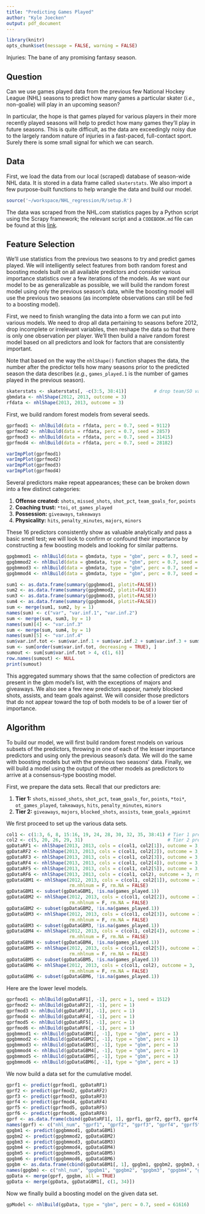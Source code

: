 ```yaml
---
title: "Predicting Games Played"
author: "Kyle Joecken"
output: pdf_document
---
```


```r
library(knitr)
opts_chunk$set(message = FALSE, warning = FALSE)
```

Injuries: The bane of any promising fantasy season.

## Question

Can we use games played data from the previous few National Hockey League (NHL)
seasons to predict how many games a particular skater (*i.e.*, non-goalie) will
play in an upcoming season?

In particular, the hope is that games played for various players in their more
recently played seasons will help to predict how many games they'll play in
future seasons.  This is quite difficult, as the data are exceedingly noisy due
to the largely random nature of injuries in a fast-paced, full-contact sport.
Surely there is some small signal for which we can search.

## Data

First, we load the data from our local (scraped) database of season-wide NHL
data.  It is stored in a data frame called `skaterstats`.  We also import a few
purpose-built functions to help wrangle the data and build our model.

```r
source('~/workspace/NHL_regression/R/setup.R')
```

The data was scraped from the NHL.com statistics pages by a Python script using
the Scrapy framework; the relevant script and a `CODEBOOK.md` file can be found
at this [link](https://github.com/kielejocain/NHL_sql).

## Feature Selection

We'll use statistics from the previous two seasons to try and predict games played.
We will intelligently select features from both random forest and boosting models
built on all available predictors and consider various importance statistics
over a few iterations of the models.  As we want our model to be as generalizable
as possible, we will build the random forest model using only the previous
season's data, while the boosting model will use the previous two seasons (as
incomplete observations can still be fed to a boosting model).

First, we need to finish wrangling the data into a form we can put into various
models.  We need to drop all data pertaining to seasons before 2012, drop incomplete
or irrelevant variables, then reshape the data so that there is only one observation
per player.  We'll then build a naive random forest model based on all predictors
and look for factors that are consistently important.

Note that based on the way the `nhlShape()` function shapes the data, the number
after the predictor tells how many seasons prior to the predicted season the
data describes (*e.g.*, `games_played.1` is the number of games played in the
previous season).

```r
skaterstats <- skaterstats[, -c(3:5, 38:41)]          # drop team/SO variables
gbmdata <- nhlShape(2012, 2013, outcome = 3)
rfdata <- nhlShape(2013, 2013, outcome = 3)
```

First, we build random forest models from several seeds.

```r
gprfmod1 <- nhlBuild(data = rfdata, perc = 0.7, seed = 9112)
gprfmod2 <- nhlBuild(data = rfdata, perc = 0.7, seed = 2857)
gprfmod3 <- nhlBuild(data = rfdata, perc = 0.7, seed = 31415)
gprfmod4 <- nhlBuild(data = rfdata, perc = 0.7, seed = 28182)
```

```r
varImpPlot(gprfmod1)
varImpPlot(gprfmod2)
varImpPlot(gprfmod3)
varImpPlot(gprfmod4)
```

Several predictors make repeat appearances; these can be broken down into a few
distinct categories:

1. **Offense created:** `shots`, `missed_shots`, `shot_pct`, `team_goals_for`, `points`
2. **Coaching trust:** `*toi`, `ot_games_played`
3. **Possession:** `giveaways`, `takeaways`
4. **Physicality:** `hits`, `penalty_minutes`, `majors`, `minors`

These 16 predictors consistently show as valuable analytically and pass a
basic smell test; we will look to confirm or confound their importance by 
constructing a few boosting models and looking for similar patterns.

```r
gpgbmmod1 <- nhlBuild(data = gbmdata, type = "gbm", perc = 0.7, seed = 9112)
gpgbmmod2 <- nhlBuild(data = gbmdata, type = "gbm", perc = 0.7, seed = 2857)
gpgbmmod3 <- nhlBuild(data = gbmdata, type = "gbm", perc = 0.7, seed = 31415)
gpgbmmod4 <- nhlBuild(data = gbmdata, type = "gbm", perc = 0.7, seed = 28182)
```

```r
sum1 <- as.data.frame(summary(gpgbmmod1, plotit=FALSE))
sum2 <- as.data.frame(summary(gpgbmmod2, plotit=FALSE))
sum3 <- as.data.frame(summary(gpgbmmod3, plotit=FALSE))
sum4 <- as.data.frame(summary(gpgbmmod4, plotit=FALSE))
sum <- merge(sum1, sum2, by = 1)
names(sum) <- c("var", "var.inf.1", "var.inf.2")
sum <- merge(sum, sum3, by = 1)
names(sum)[4] <- "var.inf.3"
sum <- merge(sum, sum4, by = 1)
names(sum)[5] <- "var.inf.4"
sum$var.inf.tot <- sum$var.inf.1 + sum$var.inf.2 + sum$var.inf.3 + sum$var.inf.4
sum <- sum[order(sum$var.inf.tot, decreasing = TRUE), ]
sumout <- sum[sum$var.inf.tot > 4, c(1, 6)]
row.names(sumout) <- NULL
print(sumout)
```

This aggregated summary shows that the same collection of predictors are present
in the gbm model's list, with the exceptions of majors and giveaways.  We also 
see a few new predictors appear, namely blocked shots, assists, and team goals
against.  We will consider those predictors that do not appear toward the top
of both models to be of a lower tier of importance.

## Algorithm

To build our model, we will first build random forest models on various subsets
of the predictors, throwing in one of each of the lesser importance predictors
and using only the previous season's data.  We will do the same with boosting
models but with the previous two seasons' data.  Finally, we will build a model
using the output of the other models as predictors to arrive at a consensus-type
boosting model.

First, we prepare the data sets.  Recall that our predictors are:

1. **Tier 1:** `shots`, `missed_shots`, `shot_pct`, `team_goals_for`, `points`,
`*toi*`, `ot_games_played`, `takeaways`, `hits`, `penalty_minutes`, `minors`
2. **Tier 2:** `giveaways`, `majors`, `blocked_shots`, `assists`, `team_goals_against`

We first proceed to set up the various data sets.

```r
col1 <- c(1:3, 6, 8, 15:16, 19, 24, 28, 30, 32, 35, 38:41) # Tier 1 predictors
col2 <- c(5, 20, 26, 29, 31)                               # Tier 2 predictors
gpDataRF1 <- nhlShape(2013, 2013, cols = c(col1, col2[1]), outcome = 3, rm.nhlnum = F)
gpDataRF2 <- nhlShape(2013, 2013, cols = c(col1, col2[2]), outcome = 3, rm.nhlnum = F)
gpDataRF3 <- nhlShape(2013, 2013, cols = c(col1, col2[3]), outcome = 3, rm.nhlnum = F)
gpDataRF4 <- nhlShape(2013, 2013, cols = c(col1, col2[4]), outcome = 3, rm.nhlnum = F)
gpDataRF5 <- nhlShape(2013, 2013, cols = c(col1, col2[5]), outcome = 3, rm.nhlnum = F)
gpDataRF6 <- nhlShape(2013, 2013, cols = c(col1, col2), outcome = 3, rm.nhlnum = F)
gpDataGBM1 <- nhlShape(2012, 2013, cols = c(col1, col2[1]), outcome = 3,
                       rm.nhlnum = F, rm.NA = FALSE)
gpDataGBM1 <- subset(gpDataGBM1, !is.na(games_played.1))
gpDataGBM2 <- nhlShape(2012, 2013, cols = c(col1, col2[2]), outcome = 3,
                       rm.nhlnum = F, rm.NA = FALSE)
gpDataGBM2 <- subset(gpDataGBM2, !is.na(games_played.1))
gpDataGBM3 <- nhlShape(2012, 2013, cols = c(col1, col2[3]), outcome = 3,
                       rm.nhlnum = F, rm.NA = FALSE)
gpDataGBM3 <- subset(gpDataGBM3, !is.na(games_played.1))
gpDataGBM4 <- nhlShape(2012, 2013, cols = c(col1, col2[4]), outcome = 3,
                       rm.nhlnum = F, rm.NA = FALSE)
gpDataGBM4 <- subset(gpDataGBM4, !is.na(games_played.1))
gpDataGBM5 <- nhlShape(2012, 2013, cols = c(col1, col2[5]), outcome = 3,
                       rm.nhlnum = F, rm.NA = FALSE)
gpDataGBM5 <- subset(gpDataGBM5, !is.na(games_played.1))
gpDataGBM6 <- nhlShape(2012, 2013, cols = c(col1, col2), outcome = 3,
                       rm.nhlnum = F, rm.NA = FALSE)
gpDataGBM6 <- subset(gpDataGBM6, !is.na(games_played.1))
```

Here are the lower level models.

```r
gprfmod1 <- nhlBuild(gpDataRF1[, -1], perc = 1, seed = 1512)
gprfmod2 <- nhlBuild(gpDataRF2[, -1], perc = 1)
gprfmod3 <- nhlBuild(gpDataRF3[, -1], perc = 1)
gprfmod4 <- nhlBuild(gpDataRF4[, -1], perc = 1)
gprfmod5 <- nhlBuild(gpDataRF5[, -1], perc = 1)
gprfmod6 <- nhlBuild(gpDataRF6[, -1], perc = 1)
gpgbmmod1 <- nhlBuild(gpDataGBM1[, -1], type = "gbm", perc = 1)
gpgbmmod2 <- nhlBuild(gpDataGBM2[, -1], type = "gbm", perc = 1)
gpgbmmod3 <- nhlBuild(gpDataGBM3[, -1], type = "gbm", perc = 1)
gpgbmmod4 <- nhlBuild(gpDataGBM4[, -1], type = "gbm", perc = 1)
gpgbmmod5 <- nhlBuild(gpDataGBM5[, -1], type = "gbm", perc = 1)
gpgbmmod6 <- nhlBuild(gpDataGBM6[, -1], type = "gbm", perc = 1)
```

We now build a data set for the cumulative model.

```r
gprf1 <- predict(gprfmod1, gpDataRF1)
gprf2 <- predict(gprfmod2, gpDataRF2)
gprf3 <- predict(gprfmod3, gpDataRF3)
gprf4 <- predict(gprfmod4, gpDataRF4)
gprf5 <- predict(gprfmod5, gpDataRF5)
gprf6 <- predict(gprfmod6, gpDataRF6)
gprf <- as.data.frame(cbind(gpDataRF1[, 1], gprf1, gprf2, gprf3, gprf4, gprf5, gprf6))
names(gprf) <- c("nhl_num", "gprf1", "gprf2", "gprf3", "gprf4", "gprf5", "gprf6")
gpgbm1 <- predict(gpgbmmod1, gpDataGBM1)
gpgbm2 <- predict(gpgbmmod2, gpDataGBM2)
gpgbm3 <- predict(gpgbmmod3, gpDataGBM3)
gpgbm4 <- predict(gpgbmmod4, gpDataGBM4)
gpgbm5 <- predict(gpgbmmod5, gpDataGBM5)
gpgbm6 <- predict(gpgbmmod6, gpDataGBM6)
gpgbm <- as.data.frame(cbind(gpDataGBM1[, 1], gpgbm1, gpgbm2, gpgbm3, gpgbm4, gpgbm5, gpgbm6))
names(gpgbm) <- c("nhl_num", "gpgbm1", "gpgbm2", "gpgbm3", "gpgbm4", "gpgbm5", "gpgbm6")
gpData <- merge(gprf, gpgbm, all = TRUE)
gpData <- merge(gpData, gpDataGBM1[, c(1, 34)])
```

Now we finally build a boosting model on the given data set.

```r
gpModel <- nhlBuild(gpData, type = "gbm", perc = 0.7, seed = 61616)
```
